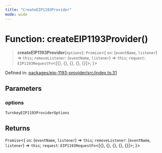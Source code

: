 ```yaml
---
title: "CreateEIP1193Provider"
mode: wide
---
```

  
# Function: createEIP1193Provider()

> **createEIP1193Provider**(`options`): `Promise`\<\{ `on`: (`eventName`, `listener`) => `this`; `removeListener`: (`eventName`, `listener`) => `this`; `request`: `EIP1193RequestFn`\<\[\{\}, \{\}, \{\}, \{\}, \{\}\]\>; \}\>

Defined in: [packages/eip-1193-provider/src/index.ts:31](https://github.com/tkhq/sdk/blob/d88b5e1f9a6cca8e54e61f8a127aa90fcebeaa2e/packages/eip-1193-provider/src/index.ts#L31)

## Parameters

### options

`TurnkeyEIP1193ProviderOptions`

## Returns

`Promise`\<\{ `on`: (`eventName`, `listener`) => `this`; `removeListener`: (`eventName`, `listener`) => `this`; `request`: `EIP1193RequestFn`\<\[\{\}, \{\}, \{\}, \{\}, \{\}\]\>; \}\>
